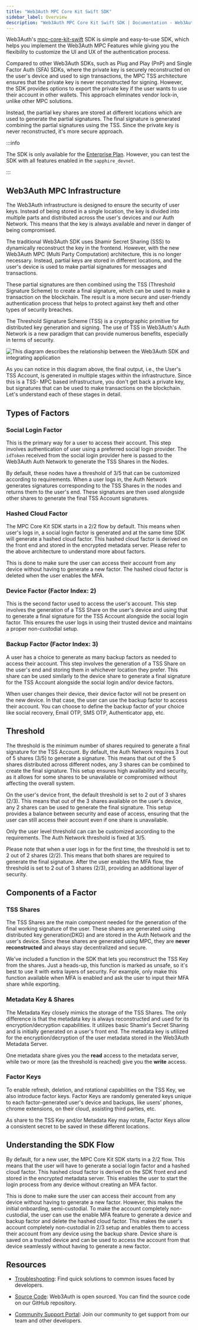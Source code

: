 ```yaml
---
title: "Web3Auth MPC Core Kit Swift SDK"
sidebar_label: Overview
description: "Web3Auth MPC Core Kit Swift SDK | Documentation - Web3Auth"
---
```



Web3Auth's [mpc-core-kit-swift](https://github.com/Web3Auth/mpc-core-kit-swift) SDK is simple and
easy-to-use SDK, which helps you implement the Web3Auth MPC Features while giving you the
flexibility to customize the UI and UX of the authentication process.

Compared to other Web3Auth SDKs, such as Plug and Play (PnP) and Single Factor Auth (SFA) SDKs,
where the private key is securely reconstructed on the user's device and used to sign transactions,
the MPC TSS architecture ensures that the private key is never reconstructed for signing. However,
the SDK provides options to export the private key if the user wants to use their account in other
wallets. This approach eliminates vendor lock-in, unlike other MPC solutions.

Instead, the partial key shares are stored at different locations which are used to generate the
partial signatures. The final signature is generated combining the partial signatures using the TSS.
Since the private key is never reconstructed, it's more secure approach.

:::info

The SDK is only available for the [Enterprise Plan](https://web3auth.io/pricing.html). However, you
can test the SDK with all features enabled in the `sapphire_devnet`.

:::

## Web3Auth MPC Infrastructure

The Web3Auth infrastructure is designed to ensure the security of user keys. Instead of being stored
in a single location, the key is divided into multiple parts and distributed across the user's
devices and our Auth Network. This means that the key is always available and never in danger of
being compromised.

The traditional Web3Auth SDK uses Shamir Secret Sharing (SSS) to dynamically reconstruct the key in
the frontend. However, with the new Web3Auth MPC (Multi Party Computation) architecture, this is no
longer necessary. Instead, partial keys are stored in different locations, and the user's device is
used to make partial signatures for messages and transactions.

These partial signatures are then combined using the TSS (Threshold Signature Scheme) to create a
final signature, which can be used to make a transaction on the blockchain. The result is a more
secure and user-friendly authentication process that helps to protect against key theft and other
types of security breaches.

The Threshold Signature Scheme (TSS) is a cryptographic primitive for distributed key generation and
signing. The use of TSS in Web3Auth's Auth Network is a new paradigm that can provide numerous
benefits, especially in terms of security.

<picture>
  <source srcset={TkeyMpcFlowLight} media="(prefers-color-scheme: light)" />
  <source srcset={TkeyMpcFlowDark} media="(prefers-color-scheme: dark)" />
  <img
    src={TkeyMpcFlowLight}
    style={{ display: "block", maxHeight: "600px", margin: "20px auto" }}
    alt="This diagram describes the relationship between the Web3Auth SDK and integrating application"
  />
</picture>

As you can notice in this diagram above, the final output, i.e., the User's TSS Account, is
generated in multiple stages within the infrastructure. Since this is a TSS- MPC based
infrastructure, you don't get back a private key, but signatures that can be used to make
transactions on the blockchain. Let's understand each of these stages in detail.

## Types of Factors

### Social Login Factor

This is the primary way for a user to access their account. This step involves authentication of
user using a preferred social login provider. The `idToken` received from the social login provider
here is passed to the Web3Auth Auth Network to generate the TSS Shares in the Nodes.

By default, these nodes have a threshold of 3/5 that can be customized according to requirements.
When a user logs in, the Auth Network generates signatures corresponding to the TSS Shares in the
nodes and returns them to the user's end. These signatures are then used alongside other shares to
generate the final TSS Account signatures.

### Hashed Cloud Factor

The MPC Core Kit SDK starts in a 2/2 flow by default. This means when user's logs in, a social login
factor is generated and at the same time SDK will generate a hashed cloud factor. This hashed cloud
factor is derived on the front end and stored in the encrypted metadata server. Please refer to the
above architecture to understand more about factors.

This is done to make sure the user can access their account from any device without having to
generate a new factor. The hashed cloud factor is deleted when the user enables the MFA.

### Device Factor (Factor Index: 2)

This is the second factor used to access the user's account. This step involves the generation of a
TSS Share on the user's device and using that to generate a final signature for the TSS Account
alongside the social login factor. This ensures the user logs in using their trusted device and
maintains a proper non-custodial setup.

### Backup Factor (Factor Index: 3)

A user has a choice to generate as many backup factors as needed to access their account. This step
involves the generation of a TSS Share on the user's end and storing them in whichever location they
prefer. This share can be used similarly to the device share to generate a final signature for the
TSS Account alongside the social login and/or device factors.

When user changes their device, their device factor will not be present on the new device. In that
case, the user can use the backup factor to access their account. You can choose to define the
backup factor of your choice like social recovery, Email OTP, SMS OTP, Authenticator app, etc.

## Threshold

The threshold is the minimum number of shares required to generate a final signature for the TSS
Account. By default, the Auth Network requires 3 out of 5 shares (3/5) to generate a signature. This
means that out of the 5 shares distributed across different nodes, any 3 shares can be combined to
create the final signature. This setup ensures high availability and security, as it allows for some
shares to be unavailable or compromised without affecting the overall system.

On the user's device front, the default threshold is set to 2 out of 3 shares (2/3). This means that
out of the 3 shares available on the user's device, any 2 shares can be used to generate the final
signature. This setup provides a balance between security and ease of access, ensuring that the user
can still access their account even if one share is unavailable.

Only the user level threshold can can be customized according to the requirements. The Auth Network
threshold is fixed at 3/5.

Please note that when a user logs in for the first time, the threshold is set to 2 out of 2 shares
(2/2). This means that both shares are required to generate the final signature. After the user
enables the MFA flow, the threshold is set to 2 out of 3 shares (2/3), providing an additional layer
of security.

## Components of a Factor

### TSS Shares

The TSS Shares are the main component needed for the generation of the final working signature of
the user. These shares are generated using distributed key generation(DKG) and are stored in the
Auth Network and the user's device. Since these shares are generated using MPC, they are **never
reconstructed** and always stay decentralized and secure.

We've included a function in the SDK that lets you reconstruct the TSS Key from the shares. Just a
heads-up, this function is marked as unsafe, so it's best to use it with extra layers of security.
For example, only make this function available when MFA is enabled and ask the user to input their
MFA share while exporting.

### Metadata Key & Shares

The Metadata Key closely mimics the storage of the TSS Shares. The only difference is that the
metadata key is always reconstructed and used for its encryption/decryption capabilities. It
utilizes basic Shamir's Secret Sharing and is initially generated on a user's front end. The
metadata key is utilized for the encryption/decryption of the user metadata stored in the Web3Auth
Metadata Server.

One metadata share gives you the **read** access to the metadata server, while two or more (as the
threshold is reached) give you the **write** access.

### Factor Keys

To enable refresh, deletion, and rotational capabilities on the TSS Key, we also introduce factor
keys. Factor Keys are randomly generated keys unique to each factor-generated user's device and
backups, like users' phones, chrome extensions, on their cloud, assisting third parties, etc.

As share to the TSS Key and/or Metadata Key may rotate, Factor Keys allow a consistent secret to be
saved in these different locations.

## Understanding the SDK Flow

By default, for a new user, the MPC Core Kit SDK starts in a 2/2 flow. This means that the user will
have to generate a social login factor and a hashed cloud factor. This hashed cloud factor is
derived on the SDK front end and stored in the encrypted metadata server. This enables the user to
start the login process from any device without creating an MFA factor.

This is done to make sure the user can access their account from any device without having to
generate a new factor. However, this makes the initial onboarding, semi-custodial. To make the
account completely non-custodial, the user can use the enable MFA feature to generate a device and
backup factor and delete the hashed cloud factor. This makes the user's account completely
non-custodial in 2/3 setup and enables them to access their account from any device using the backup
share. Device share is saved on a trusted device and can be used to access the account from that
device seamlessly without having to generate a new factor.

## Resources

- [Troubleshooting](/troubleshooting): Find quick solutions to common issues faced by developers.

- [Source Code](https://github.com/web3auth/mpc-core-kit-swift): Web3Auth is open sourced. You can
  find the source code on our GitHub repository.

- [Community Support Portal](https://web3auth.io/community): Join our community to get support from
  our team and other developers.
